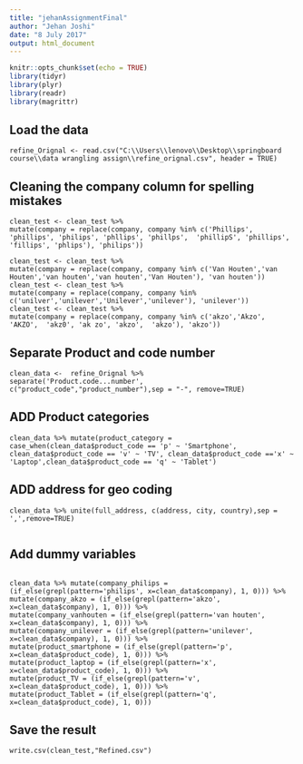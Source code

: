 ---
title: "jehanAssignmentFinal"
author: "Jehan Joshi"
date: "8 July 2017"
output: html_document
---

```{r setup, include=FALSE}
knitr::opts_chunk$set(echo = TRUE)
library(tidyr)
library(plyr)
library(readr)
library(magrittr)
```

## Load the data 

```
refine_Orignal <- read.csv("C:\\Users\\lenovo\\Desktop\\springboard course\\data wrangling assign\\refine_orignal.csv", header = TRUE)

```





##  Cleaning the company column for spelling mistakes 



```
clean_test <- clean_test %>%
mutate(company = replace(company, company %in% c('Phillips', 'phillips', 'philips', 'phllips', 'phillps',  'phillipS', 'phillips', 'fillips', 'phlips'), 'philips')) 

clean_test <- clean_test %>%
mutate(company = replace(company, company %in% c('Van Houten','van Houten','van houten','van houten','Van Houten'), 'van houten'))
clean_test <- clean_test %>%
mutate(company = replace(company, company %in% c('unilver','unilever','Unilever','unilever'), 'unilever'))
clean_test <- clean_test %>%
mutate(company = replace(company, company %in% c('akzo','Akzo', 'AKZO',  'akz0', 'ak zo', 'akzo',  'akzo'), 'akzo'))

```

## Separate Product and code number 

```
clean_data <-  refine_Orignal %>% 
separate('Product.code...number', c("product_code","product_number"),sep = "-", remove=TRUE)

```
## ADD Product categories 

```
clean_data %>% mutate(product_category = case_when(clean_data$product_code == 'p' ~ 'Smartphone', clean_data$product_code == 'v' ~ 'TV', clean_data$product_code =='x' ~ 'Laptop',clean_data$product_code == 'q' ~ 'Tablet')
```
## ADD address for geo coding 

```
clean_data %>% unite(full_address, c(address, city, country),sep = ',',remove=TRUE)
 
```

## Add dummy variables 

```

clean_data %>% mutate(company_philips = (if_else(grepl(pattern='philips', x=clean_data$company), 1, 0))) %>%
mutate(company_akzo = (if_else(grepl(pattern='akzo', x=clean_data$company), 1, 0))) %>%
mutate(company_vanhouten = (if_else(grepl(pattern='van houten', x=clean_data$company), 1, 0))) %>%
mutate(company_unilever = (if_else(grepl(pattern='unilever', x=clean_data$company), 1, 0))) %>%
mutate(product_smartphone = (if_else(grepl(pattern='p', x=clean_data$product_code), 1, 0))) %>%
mutate(product_laptop = (if_else(grepl(pattern='x', x=clean_data$product_code), 1, 0))) %>%
mutate(product_TV = (if_else(grepl(pattern='v', x=clean_data$product_code), 1, 0))) %>%
mutate(product_Tablet = (if_else(grepl(pattern='q', x=clean_data$product_code), 1, 0))) 

```
 
## Save the result 

```
write.csv(clean_test,"Refined.csv")

```
